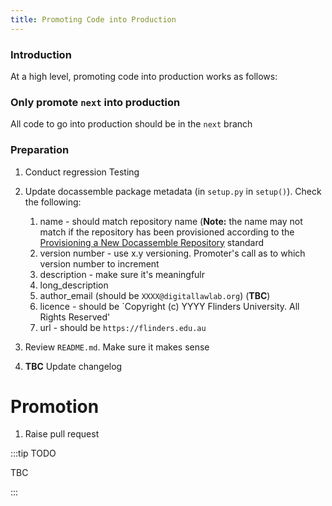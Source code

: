 ```yaml
---
title: Promoting Code into Production
---
```

### Introduction
At a high level, promoting code into production works as follows:

### Only promote `next` into production
All code to go into production should be in the `next` branch

### Preparation
1. Conduct regression Testing
1. Update docassemble package metadata (in `setup.py` in `setup()`).  Check the following:
  
    1. name - should match repository name (**Note:** the name may not match if the repository has been provisioned according to the [Provisioning a New Docassemble Repository](/guides/provision-new-docassemble-repo) standard
    1. version number - use x.y versioning.  Promoter's call as to which version number to increment
    2. description - make sure it's meaningfulr
    1. long_description
    1. author_email (should be `XXXX@digitallawlab.org`) (**TBC**)
    1. licence - should be `Copyright (c) YYYY Flinders University. All Rights Reserved'
    1. url - should be `https://flinders.edu.au`
1. Review `README.md`.  Make sure it makes sense
1. **TBC** Update changelog

# Promotion
1. Raise pull request

:::tip TODO

TBC

:::